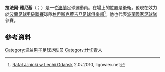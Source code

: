 {{expand language|pl}}
'''拉法爾·雅尼基'''（{{lang-pl|Rafał Janicki}}；{{bd|1992年|6月5日}}）是一位[[波蘭|波蘭]]足球運動員。在場上的位置是後衛。他現在效力於[[波蘭足球甲級聯賽|波蘭足球甲級聯賽]]球隊[[格但斯克萊吉亞足球俱樂部|格但斯克萊吉亞足球俱樂部]]<ref>[http://ligowiec.net/news/34922-rafal-janicki-w-lechii-gdansk.html Rafał Janicki w Lechii Gdańsk] {{Wayback|url=http://ligowiec.net/news/34922-rafal-janicki-w-lechii-gdansk.html |date=20190307054201 }} 2.07.2010, ligowiec.net</ref>。他也代表[[波蘭國家足球隊|波蘭國家足球隊]]參賽。
==參考資料==
{{Reflist}}

{{DEFAULTSORT: Janicki, Rafał}}
[[Category:波兰男子足球运动员|Category:波兰男子足球运动员]]
[[Category:什切青人|Category:什切青人]]